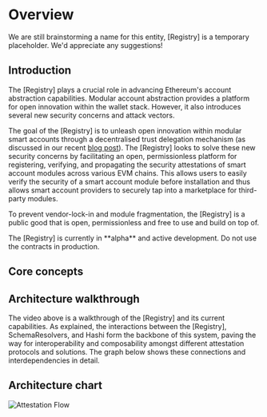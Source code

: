 # Overview

<Note title="FYI">
	We are still brainstorming a name for this entity, [Registry] is a temporary placeholder. We'd appreciate any
	suggestions!
</Note>

## Introduction

The [Registry] plays a crucial role in advancing Ethereum's account abstraction capabilities. Modular account abstraction provides a platform for open innovation within the wallet stack. However, it also introduces several new security concerns and attack vectors.

The goal of the [Registry] is to unleash open innovation within modular smart accounts through a decentralised trust delegation mechanism (as discussed in our recent [blog post](https://mirror.xyz/konradkopp.eth/7Q3TrMFgx2VbZRKa7UEaisIMjimpMABiqGYo00T9egA)). The [Registry] looks to solve these new security concerns by facilitating an open, permissionless platform for registering, verifying, and propagating the security attestations of smart account modules across various EVM chains. This allows users to easily verify the security of a smart account module before installation and thus allows smart account providers to securely tap into a marketplace for third-party modules.

To prevent vendor-lock-in and module fragmentation, the [Registry] is a public good that is open, permissionless and free to use and build on top of.

<Note title="FYI">
	The [Registry] is currently in **alpha** and active development. Do not use the contracts in production.
</Note>

## Core concepts

<RegistryConceptsList />

## Architecture walkthrough

<EmbeddedVideo
	url="https://www.loom.com/embed/f1daa7a8ce42432e94ffc89bf5394c81?sid=6588141e-5b27-44e4-8a5c-e5951d3a2cd4"
	title="Registry walkthrough"
/>

The video above is a walkthrough of the [Registry] and its current capabilities. As explained, the interactions between the [Registry], SchemaResolvers, and Hashi form the backbone of this system, paving the way for interoperability and composability amongst different attestation protocols and solutions. The graph below shows these connections and interdependencies in detail.

## Architecture chart

<Fence className="bg-gray-100">![Attestation Flow](/images/docs/introduction/complete-flow.svg)</Fence>

